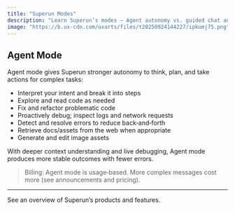 ```yaml
---
title: "Superun Modes"
description: "Learn Superun’s modes — Agent autonomy vs. guided chat and visual/code edits — to build faster and more reliably."
image: "https://b.ux-cdn.com/uxarts/files/t20250924144227/ipkumj75.png"
---
```



## Agent Mode

Agent mode gives Superun stronger autonomy to think, plan, and take actions for complex tasks:
- Interpret your intent and break it into steps
- Explore and read code as needed
- Fix and refactor problematic code
- Proactively debug; inspect logs and network requests
- Detect and resolve errors to reduce back‑and‑forth
- Retrieve docs/assets from the web when appropriate
- Generate and edit image assets

With deeper context understanding and live debugging, Agent mode produces more stable outcomes with fewer errors.

> Billing: Agent mode is usage‑based. More complex messages cost more (see announcements and pricing).


---

<Card title="Superun Website" icon="globe" href="https://superun.ai/web" horizontal>
  See an overview of Superun’s products and features.
</Card>

